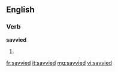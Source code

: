 ==English==

===Verb===
'''savvied'''

# {{past of|[[savvy]]}}

[[fr:savvied]]
[[it:savvied]]
[[mg:savvied]]
[[vi:savvied]]